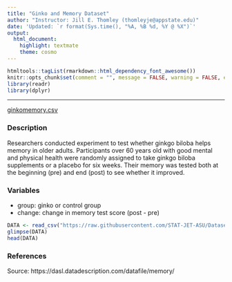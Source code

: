 ```yaml
---
title: "Ginko and Memory Dataset"
author: "Instructor: Jill E. Thomley (thomleyje@appstate.edu)"
date: 'Updated: `r format(Sys.time(), "%A, %B %d, %Y @ %X")`'
output: 
  html_document: 
    highlight: textmate
    theme: cosmo
---
```


```r
htmltools::tagList(rmarkdown::html_dependency_font_awesome())
knitr::opts_chunk$set(comment = "", message = FALSE, warning = FALSE, echo = FALSE)
library(readr)
library(dplyr)
```

<hr>

<i class="fas fa-database"></i> [ginkomemory.csv](https://raw.githubusercontent.com/STAT-JET-ASU/Datasets/master/Instructor/ginkomemory.csv)


### Description

Researchers conducted experiment to test whether ginkgo biloba helps memory in older adults. Participants over 60 years old with good mental and physical health were randomly assigned to take ginkgo biloba supplements or a placebo for six weeks. Their memory was tested both at the beginning (pre) and end (post) to see whether it improved.


### Variables

* group: ginko or control group
* change: change in memory test score (post - pre)

```r
DATA <- read_csv("https://raw.githubusercontent.com/STAT-JET-ASU/Datasets/master/Instructor/ginkomemory.csv")
glimpse(DATA)
head(DATA)
```


### References

Source: https://dasl.datadescription.com/datafile/memory/

